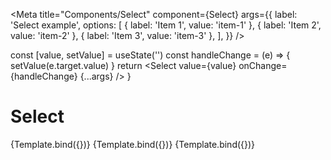 
<Meta
  title="Components/Select"
  component={Select}
  args={{
    label: 'Select example',
    options: [
      { label: 'Item 1', value: 'item-1' },
      { label: 'Item 2', value: 'item-2' },
      { label: 'Item 3', value: 'item-3' },
    ],
  }}
/>

  const [value, setValue] = useState('')
  const handleChange = (e) => {
    setValue(e.target.value)
  }
  return <Select value={value} onChange={handleChange} {...args} />
}

# Select

<Canvas>
  <Story name="default">{Template.bind({})}</Story>
  <Story name="disabled" args={{ disabled: true }}>
    {Template.bind({})}
  </Story>
  <Story name="error" args={{ error: true, helperText: 'Error message' }}>
    {Template.bind({})}
  </Story>
</Canvas>
